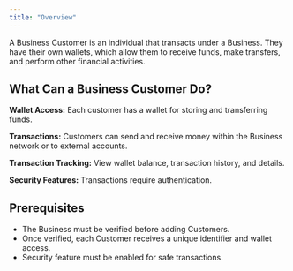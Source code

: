 ```yaml
---
title: "Overview"
---
```


A Business Customer is an individual that transacts under a Business. They have their own wallets, which allow them to receive funds, make transfers, and perform other financial activities.

## What Can a Business Customer Do?

**Wallet Access:** Each customer has a wallet for storing and transferring funds.

**Transactions:** Customers can send and receive money within the Business network or to external accounts.

**Transaction Tracking:** View wallet balance, transaction history, and details.

**Security Features:** Transactions require authentication.

## Prerequisites

<ul>
	<li>The Business must be verified before adding Customers.</li>
	<li>
		Once verified, each Customer receives a unique identifier and wallet access.
	</li>
	<li>Security feature must be enabled for safe transactions.</li>
</ul>
